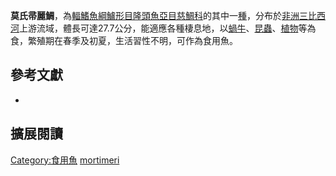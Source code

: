 {{Speciesbox
| name = 莫氏帚麗鯛
| status = LC
| status_system = IUCN3.1
| image = 
| image_width = 260px
| image_caption = 
| genus = Sargochromis
| species = mortimeri
| authority = [[Bell-Cross|Bell-Cross]], 1975
| synonyms = *''Haplochromis mortimeri''<br /><small>Bell-Cross, 1975</small>
*''Serranochromis mortimeri''<br /><small>Bell-Cross, 1975</small>
}}
'''莫氏帚麗鯛'''，為[[輻鰭魚綱|輻鰭魚綱]][[鱸形目|鱸形目]][[隆頭魚亞目|隆頭魚亞目]][[慈鯛科|慈鯛科]]的其中一[[種|種]]，分布於[[非洲|非洲]][[三比西河|三比西河]]上游流域，體長可達27.7公分，能適應各種棲息地，以[[蝸牛|蝸牛]]、[[昆蟲|昆蟲]]、[[植物|植物]]等為食，繁殖期在春季及初夏，生活習性不明，可作為食用魚。

== 參考文獻 ==
*{{FishBase_species|genus=Sargochromis|species=mortimeri|year=2013|month=5}}
== 擴展閱讀 ==
{{refbegin}}
{{wikispecies-inline|Sargochromis mortimeri|莫氏帚麗鯛}}
{{refend}}
{{Taxonbar|from=Q3642778}}

[[Category:食用魚|Category:食用魚]]
[[Category:帚麗鯛屬|mortimeri]]


{{鱸形目小作品}}